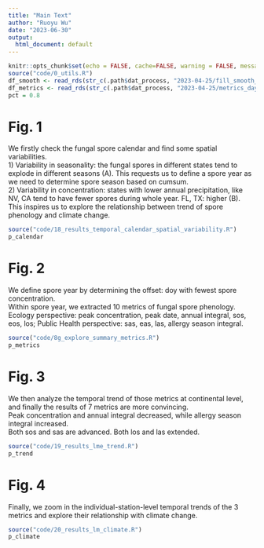 ```yaml
---
title: "Main Text"
author: "Ruoyu Wu"
date: "2023-06-30"
output:
  html_document: default
---
```


```r
knitr::opts_chunk$set(echo = FALSE, cache=FALSE, warning = FALSE, message = FALSE)
source("code/0_utils.R")
df_smooth <- read_rds(str_c(.path$dat_process, "2023-04-25/fill_smooth_offset.rds"))
df_metrics <- read_rds(str_c(.path$dat_process, "2023-04-25/metrics_daymet.rds"))
pct = 0.8
```

# Fig. 1
We firstly check the fungal spore calendar and find some spatial variabilities.  
1) Variability in seasonality: the fungal spores in different states tend to explode in different seasons (A). This requests us to define a spore year as we need to determine spore season based on cumsum.  
2) Variability in concentration: states with lower annual precipitation, like NV, CA tend to have fewer spores during whole year. FL, TX: higher (B). This inspires us to explore the relationship between trend of spore phenology and climate change.
```r
source("code/18_results_temporal_calendar_spatial_variability.R")
p_calendar
```

# Fig. 2
We define spore year by determining the offset: doy with fewest spore concentration.  
Within spore year, we extracted 10 metrics of fungal spore phenology. Ecology perspective: peak concentration, peak date, annual integral, sos, eos, los; Public Health perspective: sas, eas, las, allergy season integral.
```r
source("code/8g_explore_summary_metrics.R")
p_metrics
```

# Fig. 3
We then analyze the temporal trend of those metrics at continental level, and finally the results of 7 metrics are more convincing.  
Peak concentration and annual integral decreased, while allergy season integral increased.  
Both sos and sas are advanced. Both los and las extended.
```r
source("code/19_results_lme_trend.R")
p_trend
```

# Fig. 4
Finally, we zoom in the individual-station-level temporal trends of the 3 metrics and explore their relationship with climate change. 
```r
source("code/20_results_lm_climate.R")
p_climate
```
